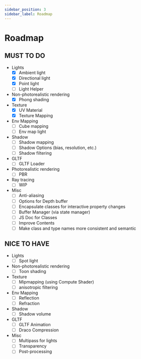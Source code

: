 ```yaml
---
sidebar_position: 3
sidebar_label: Roadmap
---
```


# Roadmap

## MUST TO DO

- Lights
  - [x] Ambient light
  - [x] Directional light
  - [x] Point light
  - [ ] Light Helper
- Non-photorealistic rendering
  - [x] Phong shading
- Texture
  - [x] UV Material
  - [x] Texture Mapping
- Env Mapping
  - [ ] Cube mapping
  - [ ] Env map light
- Shadow
  - [ ] Shadow mapping
  - [ ] Shadow Options (bias, resolution, etc.)
  - [ ] Shadow filtering
- GLTF
  - [ ] GLTF Loader
- Photorealistic rendering
  - [ ] PBR
- Ray tracing
  - [ ] WIP
- Misc
  - [ ] Anti-aliasing
  - [ ] Options for Depth buffer
  - [ ] Encapsulate classes for interactive property changes
  - [ ] Buffer Manager (via state manager)
  - [ ] JS Doc for Classes
  - [ ] Improve Contents
  - [ ] Make class and type names more consistent and semantic

## NICE TO HAVE

- Lights
  - [ ] Spot light
- Non-photorealistic rendering
  - [ ] Toon shading
- Texture
  - [ ] Mipmapping (using Compute Shader)
  - [ ] anisotropic filtering
- Env Mapping
  - [ ] Reflection
  - [ ] Refraction
- Shadow
  - [ ] Shadow volume
- GLTF
  - [ ] GLTF Animation
  - [ ] Draco Compression
- Misc
  - [ ] Multipass for lights
  - [ ] Transparency
  - [ ] Post-processing
